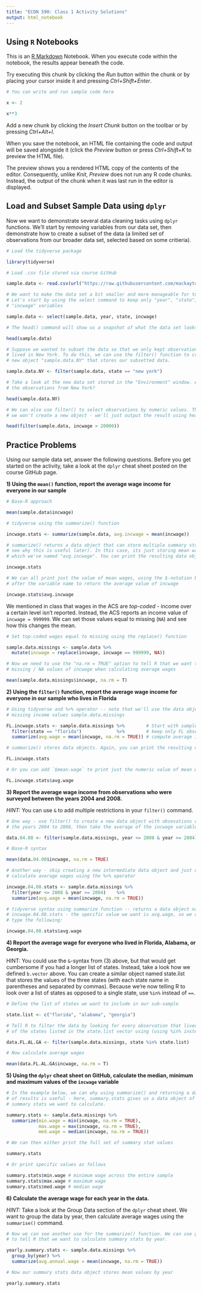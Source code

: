 ```yaml
---
title: "ECON 590: Class 1 Activity Solutions"
output: html_notebook
---
```


## Using `R` Notebooks

This is an [R Markdown](http://rmarkdown.rstudio.com) Notebook. When you execute 
code within the notebook, the results appear beneath the code.

Try executing this chunk by clicking the *Run* button within the chunk or by 
placing your cursor inside it and pressing *Ctrl+Shift+Enter*.

```r
# You can write and run sample code here

x <- 2

x**3

```

Add a new chunk by clicking the *Insert Chunk* button on the toolbar or by 
pressing *Ctrl+Alt+I*.

When you save the notebook, an HTML file containing the code and output will be 
saved alongside it (click the *Preview* button or press *Ctrl+Shift+K* to 
preview the HTML file).

The preview shows you a rendered HTML copy of the contents of the editor. 
Consequently, unlike *Knit*, *Preview* does not run any R code chunks. Instead, 
the output of the chunk when it was last run in the editor is displayed.

## Load and Subset Sample Data using `dplyr`

Now we want to demonstrate several data cleaning tasks using `dplyr` functions. 
We'll start by removing variables from our data set, then demonstrate how to 
create a subset of the data (a limited set of observations from our broader 
data set, selected based on some critieria).

```r
# Load the tidyverse package

library(tidyverse)

# Load .csv file stored via course GitHub

sample.data <- read.csv(url("https://raw.githubusercontent.com/mackaytc/econ-590-resources/main/data/ACS-4k-obs-sample-data.csv"))

# We want to make the data set a bit smaller and more manageable for today.
# Let's start by using the select command to keep only "year", "state", and
# "incwage" variables

sample.data <- select(sample.data, year, state, incwage) 

# The head() command will show us a snapshot of what the data set looks like

head(sample.data)

# Suppose we wanted to subset the data so that we only kept observations that
# lived in New York. To do this, we can use the filter() function to create a
# new object "sample.data.NY" that stores our subsetted data.

sample.data.NY <- filter(sample.data, state == "new york")

# Take a look at the new data set stored in the "Environment" window. Are all
# the observations from New York?

head(sample.data.NY)

# We can also use filter() to select observations by numeric values. This time,
# we won't create a new object - we'll just output the result using head().

head(filter(sample.data, incwage > 20000))

```

## Practice Problems

Using our sample data set, answer the following questions. Before you get 
started on the activity, take a look at the `dplyr` cheat sheet posted on the 
course GitHub page.

__1) Using the `mean()` function, report the average wage income for everyone in
our sample__

```r
# Base-R approach 

mean(sample.data$incwage)

# tidyverse using the summarize() function

incwage.stats <- summarize(sample.data, avg.incwage = mean(incwage))

# summarize() returns a data object that can store multiple summary stats (we'll 
# see why this is useful later). In this case, its just storing mean wages, 
# which we've named "avg.incwage". You can print the resulting data object:

incwage.stats

# We can all print just the value of mean wages, using the $-notation below 
# after the variable name to return the average value of incwage

incwage.stats$avg.incwage

```
We mentioned in class that wages in the ACS are _top-coded_ - income over a 
certain level isn't reported. Instead, the ACS reports an income value of 
`incwage = 999999`. We can set those values equal to missing (`NA`) and see 
how this changes the mean. 

```r
# Set top-coded wages equal to missing using the replace() function

sample.data.missings <- sample.data %>% 
  mutate(incwage = replace(incwage, incwage == 999999, NA))

# Now we need to use the "na.rm = TRUE" option to tell R that we want to ignore
# missing / NA values of incwage when calculating average wages

mean(sample.data.missings$incwage, na.rm = T)

```

__2) Using the `filter()` function, report the average wage income for everyone 
in our sample who lives in Florida__

```r
# Using tidyverse and %>% operator -- note that we'll use the data object with 
# missing income values sample.data.missings

FL.incwage.stats <- sample.data.missings %>%        # Start with sample data...
  filter(state == "florida")             %>%        # keep only FL observations
  summarize(avg.wage = mean(incwage, na.rm = TRUE)) # compute average income

# summarize() stores data objects. Again, you can print the resulting data object 

FL.incwage.stats

# Or you can add `$mean.wage` to print just the numeric value of mean wages

FL.incwage.stats$avg.wage

```

__3) Report the average wage income from observations who were surveyed between 
the years 2004 and 2008.__

_HINT:_ You can use `&` to add multiple restrictions in your `filter()` command.

```r
# One way - use filter() to create a new data object with obsevations only from
# the years 2004 to 2008, then take the average of the incwage variable

data.04.08 <- filter(sample.data.missings, year <= 2008 & year >= 2004)

# Base-R syntax 

mean(data.04.08$incwage, na.rm = TRUE)

# Another way - skip creating a new intermediate data object and just directly 
# calculate average wages using the %>% operator

incwage.04.08.stats <- sample.data.missings %>% 
  filter(year <= 2008 & year >= 2004)    %>% 
  summarize(avg.wage = mean(incwage, na.rm = TRUE)) 

# tidyverse syntax using summarize function -- returns a data object named 
# incwage.04.08.stats - the specific value we want is avg.wage, so we can
# type the following:

incwage.04.08.stats$avg.wage

```

__4) Report the average wage for everyone who lived in Florida, Alabama, or 
Georgia.__

HINT: You could use the `&`-syntax from (3) above, but that would get cumbersome if you had a longer list of states. Instead, take a look how we defined `b.vector` above. You can create a similar object named state.list that stores the values of the three states (with each state name in parentheses and separated by commas). Because we're now telling R to look over a list of states as opposed to a single state, use `%in%` instead of `==`.

```r
# Define the list of states we want to include in our sub-sample

state.list <- c("florida", "alabama", "georgia")

# Tell R to filter the data by looking for every observation that lived in one
# of the states listed in the state.list vector using (using %in% instead of ==)

data.FL.AL.GA <- filter(sample.data.missings, state %in% state.list)

# Now calculate average wages

mean(data.FL.AL.GA$incwage, na.rm = T)

```
__5) Using the `dplyr` cheat sheet on GitHub, calculate the median, minimum and maximum values of the `incwage` variable__

```r
# In the example below, we can why using summarize() and returning a data object
# of results is useful - here, summary.stats gives us a data object of all the 
# summary stats we want to calculate. 

summary.stats <- sample.data.missings %>% 
  summarize(min.wage = min(incwage, na.rm = TRUE), 
            max.wage = max(incwage, na.rm = TRUE), 
            med.wage = median(incwage, na.rm = TRUE))

# We can then either print the full set of summary stat values

summary.stats

# Or print specific values as follows

summary.stats$min.wage # minimum wage across the entire sample
summary.stats$max.wage # maximum wage 
summary.stats$med.wage # median wage
```
__6) Calculate the average wage for each year in the data.__

_HINT:_ Take a look at the Group Data section of the `dplyr` cheat sheet. We 
want to group the data by year, then calculate average wages using the 
`summarise()` command.

```r
# Now we can see another use for the summarize() function. We can use group_by()
# to tell R that we want to calculate summary stats by year. 

yearly.summary.stats <- sample.data.missings %>% 
  group_by(year) %>% 
  summarize(avg.annual.wage = mean(incwage, na.rm = TRUE))

# Now our summary stats data object stores mean values by year

yearly.summary.stats
```

